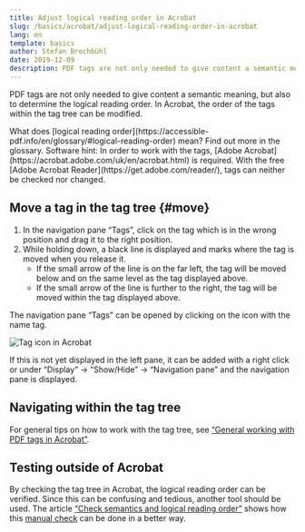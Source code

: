 ```yaml
---
title: Adjust logical reading order in Acrobat
slug: /basics/acrobat/adjust-logical-reading-order-in-acrobat
lang: en
template: basics
author: Stefan Brechbühl
date: 2019-12-09
description: PDF tags are not only needed to give content a semantic meaning, but also to determine the logical reading order. In Acrobat, the order of the tags within the tag tree can be modified.
---
```

PDF tags are not only needed to give content a semantic meaning, but also to determine the logical reading order. In Acrobat, the order of the tags within the tag tree can be modified.

<NoteMessage>
What does [logical reading order](https://accessible-pdf.info/en/glossary/#logical-reading-order) mean? Find out more in the glossary.
</NoteMessage>

<NoteMessage>
Software hint: In order to work with the tags, [Adobe Acrobat](https://acrobat.adobe.com/uk/en/acrobat.html) is required. With the free [Adobe Acrobat Reader](https://get.adobe.com/reader/), tags can neither be checked nor changed.
</NoteMessage>

## Move a tag in the tag tree {#move}

1. In the navigation pane “Tags”, click on the tag which is in the wrong position and drag it to the right position.
2. While holding down, a black line is displayed and marks where the tag is moved when you release it. 
	- If the small arrow of the line is on the far left, the tag will be moved below and on the same level as the tag displayed above.
	- If the small arrow of the line is further to the right, the tag will be moved within the tag displayed above.

<NoteMessage>
The navigation pane “Tags” can be opened by clicking on the icon with the name tag.

![Tag icon in Acrobat](https://accessible-pdf.info/content/uploads/tag-icon.png)

If this is not yet displayed in the left pane, it can be added with a right click or under “Display” → “Show/Hide” → “Navigation pane” and the navigation pane is displayed.
</NoteMessage>

## Navigating within the tag tree

For general tips on how to work with the tag tree, see [“General working with PDF tags in Acrobat”](https://accessible-pdf.info/en/basics/general-working-with-pdf-tags-in-acrobat/).

## Testing outside of Acrobat
 
By checking the tag tree in Acrobat, the logical reading order can be verified. Since this can be confusing and tedious, another tool should be used. The article [“Check semantics and logical reading order”](https://accessible-pdf.info/en/basics/check-semantics-and-logical-reading-order/) shows how this [manual check](https://accessible-pdf.info/en/glossary/#manual-testing) can be done in a better way.